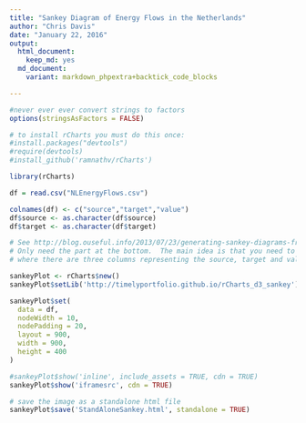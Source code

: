 ```yaml
---
title: "Sankey Diagram of Energy Flows in the Netherlands"
author: "Chris Davis"
date: "January 22, 2016"
output:
  html_document:
    keep_md: yes
  md_document:
    variant: markdown_phpextra+backtick_code_blocks

---
```


```r
#never ever ever convert strings to factors
options(stringsAsFactors = FALSE)

# to install rCharts you must do this once:
#install.packages("devtools")
#require(devtools)
#install_github('ramnathv/rCharts')

library(rCharts)

df = read.csv("NLEnergyFlows.csv")

colnames(df) <- c("source","target","value")
df$source <- as.character(df$source)
df$target <- as.character(df$target)

# See http://blog.ouseful.info/2013/07/23/generating-sankey-diagrams-from-rcharts/
# Only need the part at the bottom.  The main idea is that you need to have a CSV spreadsheet
# where there are three columns representing the source, target and value of the flow between those two

sankeyPlot <- rCharts$new()
sankeyPlot$setLib('http://timelyportfolio.github.io/rCharts_d3_sankey')

sankeyPlot$set(
  data = df,
  nodeWidth = 10,
  nodePadding = 20,
  layout = 900,
  width = 900,
  height = 400
)
```

```r
#sankeyPlot$show('inline', include_assets = TRUE, cdn = TRUE)
sankeyPlot$show('iframesrc', cdn = TRUE)

# save the image as a standalone html file
sankeyPlot$save('StandAloneSankey.html', standalone = TRUE)
```